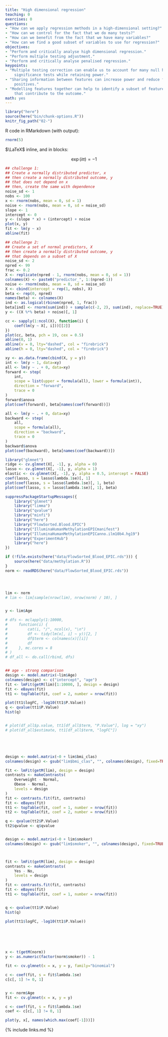 ```yaml
---
title: "High dimensional regression"
teaching: 0
exercises: 0
questions:
- "How can we apply regression methods in a high-dimensional setting?"
- "How can we control for the fact that we do many tests?"
- "How can we benefit from the fact that we have many variables?"
- "How can we find a good subset of variables to use for regression?"
objectives:
- "Perform and critically analyse high dimensional regression."
- "Perform multiple testing adjustment."
- "Perform and critically analyse penalised regression."
keypoints:
- "Multiple testing correction can enable us to account for many null hypothesis
    significance tests while retaining power."
- "Sharing information between features can increase power and reduce false 
    positives."
- "Modelling features together can help to identify a subset of features
    that contribute to the outcome."
math: yes
---
```



```r
library("here")
source(here("bin/chunk-options.R"))
knitr_fig_path("02-")
```



R code in RMarkdown (with output):

```r
rnorm(5)
```

$\LaTeX$ inline, and in blocks:


$$
    \exp(i\pi) = -1
$$


```r
## challenge 1:
## Create a normally distributed predictor, x
## then create a normally distributed outcome, y
## that does not depend on x
## then, create the same with dependence
noise_sd <- 1
nobs <- 100
x <- rnorm(nobs, mean = 0, sd = 1)
noise <- rnorm(nobs, mean = 0, sd = noise_sd)
slope <- 1
intercept <- 0
y <- (slope * x) + (intercept) + noise
plot(x, y)
fit <- lm(y ~ x)
abline(fit)
```

```r
## challenge 2:
## Create a set of normal predictors, X
## then create a normally distributed outcome, y
## that depends on a subset of X
noise_sd <- 2
npred <- 99
frac <- 0.2
X <- replicate(npred - 1, rnorm(nobs, mean = 0, sd = 1))
colnames(X) <- paste0("predictor_", 1:(npred-1))
noise <- rnorm(nobs, mean = 0, sd = noise_sd)
X <- cbind(intercept = rep(1, nobs), X)
beta <- rep(0, npred)
names(beta) <- colnames(X)
ind <- as.logical(rbinom(npred, 1, frac))
beta[ind] <- rnorm(sum(ind)) + sample(c(-2, 2), sum(ind), replace=TRUE)
y <- ((X %*% beta) + noise)[, 1]

cc <- sapply(1:ncol(X), function(i) {
    coef(lm(y ~ X[, i]))[[2]]
})
plot(cc, beta, pch = 19, cex = 0.5)
abline(0, 1)
abline(v = 0, lty="dashed", col = "firebrick")
abline(h = 0, lty="dashed", col = "firebrick")
```


```r
xy <- as.data.frame(cbind(X, y = y))
int <- lm(y ~ 1, data=xy)
all <- lm(y ~ . + 0, data=xy)
forward <- step(
    int,
    scope = list(upper = formula(all), lower = formula(int)),
    direction = "forward",
    trace = 0
)
forward$anova
plot(coef(forward), beta[names(coef(forward))])
```

```r
all <- lm(y ~ . + 0, data=xy)
backward <- step(
    all,
    scope = formula(all),
    direction = "backward",
    trace = 0
)
backward$anova
plot(coef(backward), beta[names(coef(backward))])
```

```r
library("glmnet")
ridge <- cv.glmnet(X[, -1], y, alpha = 0)
lasso <- cv.glmnet(X[, -1], y, alpha = 1)
elastic <- cv.glmnet(X[, -1], y, alpha = 0.5, intercept = FALSE)
coef(lasso, s = lasso$lambda.1se)[, 1]
plot(coef(lasso, s = lasso$lambda.1se)[, 1, beta)
plot(coef(lasso, s = lasso$lambda.1se)[, 1], beta)                                        
```




```r
suppressPackageStartupMessages({
    library("glmnet")
    library("limma")
    library("qvalue")
    library("minfi")
    library("here")
    library("FlowSorted.Blood.EPIC")
    library("IlluminaHumanMethylationEPICmanifest")
    library("IlluminaHumanMethylationEPICanno.ilm10b4.hg19")
    library("ExperimentHub")
    library("here")
})

if (!file.exists(here("data/FlowSorted_Blood_EPIC.rds"))) {
    source(here("data/methylation.R"))
}
norm <- readRDS(here("data/FlowSorted_Blood_EPIC.rds"))




lim <- norm
# lim <- lim[sample(nrow(lim), nrow(norm) / 10), ]


y <- lim$Age

# dfs <- mclapply(1:10000,
#     function(i) {
#         cat(i, "/", ncol(x), "\n")
#         df <- tidy(lm(x[, i] ~ y))[2, ]
#         df$term <- colnames(x)[[i]]
#         df
#     }, mc.cores = 8
# )
# df_all <- do.call(rbind, dfs)


## age - strong comparison
design <- model.matrix(~lim$Age)
colnames(design) <- c("intercept", "age")
fit <- lmFit(getM(lim)[1:10000, ], design = design)
fit <- eBayes(fit)
tt1 <- topTable(fit, coef = 2, number = nrow(fit))

plot(tt1$logFC, -log10(tt1$P.Value))
q <- qvalue(tt1$P.Value)
hist(q)


# plot(df_all$p.value, tt1[df_all$term, "P.Value"], log = "xy")
# plot(df_all$estimate, tt1[df_all$term, "logFC"])





design <- model.matrix(~0 + lim$bmi_clas)
colnames(design) <- gsub("lim$bmi_clas", "", colnames(design), fixed=TRUE)

fit <- lmFit(getM(lim), design = design)
contrasts <- makeContrasts(
    Overweight - Normal,
    Obese - Normal,
    levels = design
)
fit <- contrasts.fit(fit, contrasts)
fit <- eBayes(fit)
tt1 <- topTable(fit, coef = 1, number = nrow(fit))
tt2 <- topTable(fit, coef = 2, number = nrow(fit))

q <- qvalue(tt2$P.Value)
tt2$qvalue <- q$qvalue


design <- model.matrix(~0 + lim$smoker)
colnames(design) <- gsub("lim$smoker", "", colnames(design), fixed=TRUE)



fit <- lmFit(getM(lim), design = design)
contrasts <- makeContrasts(
    Yes - No,
    levels = design
)
fit <- contrasts.fit(fit, contrasts)
fit <- eBayes(fit)
tt1 <- topTable(fit, coef = 1, number = nrow(fit))


q <- qvalue(tt1$P.Value)
hist(q)

plot(tt1$logFC, -log10(tt1$P.Value))






x <- t(getM(norm))
y <- as.numeric(factor(norm$smoker)) - 1

fit <- cv.glmnet(x = x, y = y, family="binomial")

c <- coef(fit, s = fit$lambda.1se)
c[c[, 1] != 0, 1]


y <- norm$Age
fit <- cv.glmnet(x = x, y = y)

c <- coef(fit, s = fit$lambda.1se)
coef <- c[c[, 1] != 0, 1]

plot(y, x[, names(which.max(coef[-1]))])
```


{% include links.md %}

